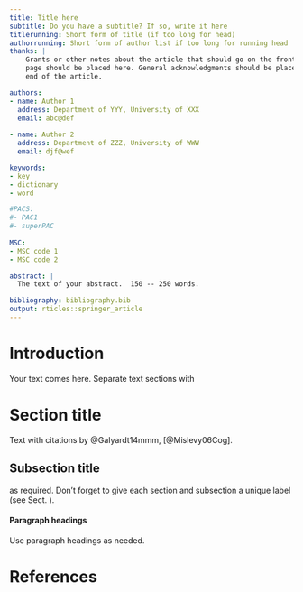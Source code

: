 ```yaml
---
title: Title here
subtitle: Do you have a subtitle? If so, write it here
titlerunning: Short form of title (if too long for head)
authorrunning: Short form of author list if too long for running head
thanks: | 
    Grants or other notes about the article that should go on the front 
    page should be placed here. General acknowledgments should be placed at the
    end of the article.

authors: 
- name: Author 1
  address: Department of YYY, University of XXX
  email: abc@def
  
- name: Author 2
  address: Department of ZZZ, University of WWW
  email: djf@wef

keywords:
- key
- dictionary
- word

#PACS: 
#- PAC1
#- superPAC
    
MSC:
- MSC code 1
- MSC code 2    

abstract: |
  The text of your abstract.  150 -- 250 words.

bibliography: bibliography.bib
output: rticles::springer_article
---
```


# Introduction {#intro}

Your text comes here. Separate text sections with

# Section title {#sec:1}

Text with citations by @Galyardt14mmm, [@Mislevy06Cog].

## Subsection title {#sec:2}

as required. Don't forget to give each section
and subsection a unique label (see Sect. \ref{sec:1}).

#### Paragraph headings 

Use paragraph headings as needed.

\begin{align}
a^2+b^2=c^2
\end{align}





# References
